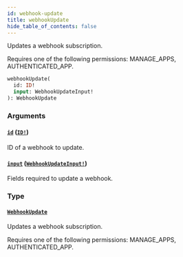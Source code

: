 ```yaml
---
id: webhook-update
title: webhookUpdate
hide_table_of_contents: false
---
```


Updates a webhook subscription.

Requires one of the following permissions: MANAGE_APPS, AUTHENTICATED_APP.

```graphql
webhookUpdate(
  id: ID!
  input: WebhookUpdateInput!
): WebhookUpdate
```

### Arguments

#### [`id`](#) ([`ID!`](../../../developer/api-reference/scalars/id))

ID of a webhook to update.

#### [`input`](#) ([`WebhookUpdateInput!`](../../../developer/api-reference/inputs/webhook-update-input))

Fields required to update a webhook.

### Type

#### [`WebhookUpdate`](../../../developer/api-reference/objects/webhook-update)

Updates a webhook subscription.

Requires one of the following permissions: MANAGE_APPS, AUTHENTICATED_APP.
